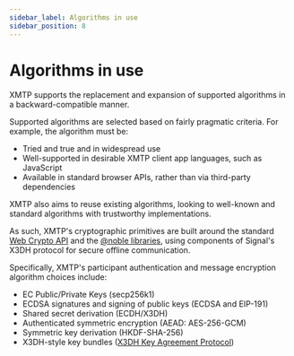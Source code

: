 ```yaml
---
sidebar_label: Algorithms in use
sidebar_position: 8
---
```


# Algorithms in use

XMTP supports the replacement and expansion of supported algorithms in a backward-compatible manner.

Supported algorithms are selected based on fairly pragmatic criteria. For example, the algorithm must be:

* Tried and true and in widespread use
* Well-supported in desirable XMTP client app languages, such as JavaScript
* Available in standard browser APIs, rather than via third-party dependencies

XMTP also aims to reuse existing algorithms, looking to well-known and standard algorithms with trustworthy implementations.

As such, XMTP's cryptographic primitives are built around the standard [Web Crypto API](https://developer.mozilla.org/en-US/docs/Web/API/SubtleCrypto) and the [@noble libraries](https://www.npmjs.com/package/@noble/secp256k1), using components of Signal's X3DH protocol for secure offline communication.

Specifically, XMTP's participant authentication and message encryption algorithm choices include:

* EC Public/Private Keys (secp256k1)
* ECDSA signatures and signing of public keys (ECDSA and EIP-191)
* Shared secret derivation (ECDH/X3DH)
* Authenticated symmetric encryption (AEAD: AES-256-GCM)
* Symmetric key derivation (HKDF-SHA-256)
* X3DH-style key bundles ([X3DH Key Agreement Protocol](https://signal.org/docs/specifications/x3dh/))
